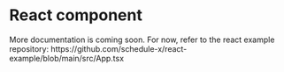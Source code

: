 # React component


<Callout type="info">
  More documentation is coming soon. For now, refer to the react example repository: https://github.com/schedule-x/react-example/blob/main/src/App.tsx
</Callout>